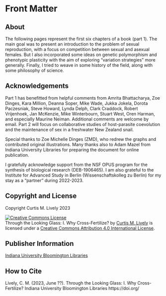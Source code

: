 # Front Matter {.unnumbered}

## About

The following pages represent the first six chapters of a book (part 1). The main goal was to present an introduction to the problem of sexual reproduction, with a focus on competition between sexual and asexual females. But I also incorporated some ideas on genetic polymorphism and phenotypic plasticity with the aim of exploring "variation strategies" more generally. Finally, I tried to weave in some history of the field, along with some philosophy of science.

## Acknowledgements

Part 1 has benefitted from helpful comments from Amrita Bhattacharya, Zoe Dinges, Kara Million, Deanna Soper, Mike Wade, Jukka Jokela, Dorota Paczesniak, Steve Howard, Lynda Delph, Clark Craddock, Robert Vrijenhoek, Jan McKenzie, Mike Winterbourn, Stuart West, Oren Harman, and especially Maurine Neiman. Additional comments are welcome by email. Part 2 will focus on collaborative studies of host-parasite coevolution and the maintenance of sex in a freshwater New Zealand snail.

Special thanks to Zoe Michelle Dinges (ZMD), who redrew the graphs and contributed original illustrations. Many thanks also to Adam Mazel from Indiana University Libraries for preparing the document for online publication.

I gratefully acknowledge support from the NSF OPUS program for the synthesis of biological research (DEB-1906465). I am also grateful to the Institute for Advanced Study in Berlin (Wissenschaftskolleg zu Berlin) for my stay as a "partner" during 2022-2023.

## Copyright and License

Copyright Curtis M. Lively 2023

<a rel="license" href="http://creativecommons.org/licenses/by/4.0/"><img alt="Creative Commons License" style="border-width:0" src="https://i.creativecommons.org/l/by/4.0/88x31.png" /></a><br /><span xmlns:dct="http://purl.org/dc/terms/" property="dct:title">Through the Looking Glass: I. Why Cross-Fertilize?</span> by <a xmlns:cc="http://creativecommons.org/ns#" href="https://iulibscholcomm.github.io/through-the-looking-glass/" property="cc:attributionName" rel="cc:attributionURL">Curtis M. Lively</a> is licensed under a <a rel="license" href="http://creativecommons.org/licenses/by/4.0/">Creative Commons Attribution 4.0 International License</a>.

## Publisher Information

[Indiana University Bloomington Libraries](https://libraries.indiana.edu/)

## How to Cite

Lively, C. M. (2023, June ??). Through the Looking Glass: I. Why Cross-Fertilize? Indiana University Bloomington Libraries https://doi.org/
